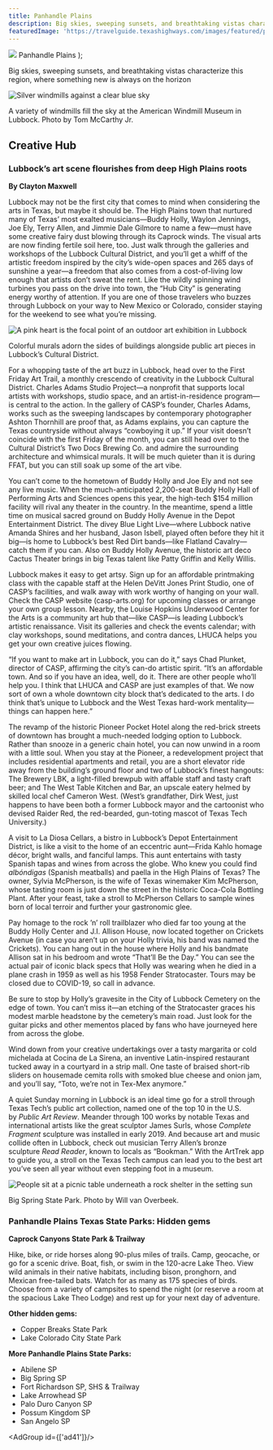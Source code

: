 ```yaml
---
title: Panhandle Plains
description: Big skies, sweeping sunsets, and breathtaking vistas characterize this region, where something new is always on the horizon
featuredImage: 'https://travelguide.texashighways.com/images/featured/panhandle-plains.jpg'
---
```


  <span>
    <img class="region-title-map" src={`../images/map-panhandle-plains.png`}/>
    Panhandle Plains
  </span>
);

<PageDescription>

Big skies, sweeping sunsets, and breathtaking vistas characterize this region, where something new is always on the horizon

</PageDescription>

![Silver windmills against a clear blue sky](images/panhandle-plains-windmills.jpg)
<Caption>A variety of windmills fill the sky at the American Windmill Museum in Lubbock. Photo by Tom McCarthy Jr.</Caption>

<Row>

<Column colSm={12} colMd={4} colLg={8}>

## **Creative Hub**
### Lubbock’s art scene flourishes from deep High Plains roots
**By Clayton Maxwell**

Lubbock may not be the first city that comes to mind when considering the arts in Texas, but maybe it should be. The High Plains town that nurtured many of Texas’ most exalted musicians—Buddy Holly, Waylon Jennings, Joe Ely, Terry Allen, and Jimmie Dale Gilmore to name a few—must have some creative fairy dust blowing through its Caprock winds. The visual arts are now finding fertile soil here, too. Just walk through the galleries and workshops of the Lubbock Cultural District, and you’ll get a whiff of the artistic freedom inspired by the city’s wide-open spaces and 265 days of sunshine a year—a freedom that also comes from a cost-of-living low enough that artists don’t sweat the rent. Like the wildly spinning wind turbines you pass on the drive into town, the “Hub City” is generating energy worthy of attention. If you are one of those travelers who buzzes through Lubbock on your way to New Mexico or Colorado, consider staying for the weekend to see what you’re missing.

![A pink heart is the focal point of an outdoor art exhibition in Lubbock](images/panhandle-plains-lubbock-art-scene.jpg)
<Caption>Colorful murals adorn the sides of buildings alongside public art pieces in Lubbock’s Cultural District.</Caption>

For a whopping taste of the art buzz in Lubbock, head over to the First Friday Art Trail, a monthly crescendo of creativity in the Lubbock Cultural District. Charles Adams Studio Project—a nonprofit that supports local artists with workshops, studio space, and an artist-in-residence program—is central to the action. In the gallery of CASP’s founder, Charles Adams, works such as the sweeping landscapes by contemporary photographer Ashton Thornhill are proof that, as Adams explains, you can capture the Texas countryside without always “cowboying it up.” If your visit doesn’t coincide with the first Friday of the month, you can still head over to the Cultural District’s Two Docs Brewing Co. and admire the surrounding architecture and whimsical murals. It will be much quieter than it is during FFAT, but you can still soak up some of the art vibe.

You can’t come to the hometown of Buddy Holly and Joe Ely and not see any live music. When the much-anticipated 2,200-seat Buddy Holly Hall of Performing Arts and Sciences opens this year, the high-tech $154 million facility will rival any theater in the country. In the meantime, spend a little time on musical sacred ground on Buddy Holly Avenue in the Depot Entertainment District. The divey Blue Light Live—where Lubbock native Amanda Shires and her husband, Jason Isbell, played often before they hit it big—is home to Lubbock’s best Red Dirt bands—like Flatland Cavalry—catch them if you can. Also on Buddy Holly Avenue, the historic art deco Cactus Theater brings in big Texas talent like Patty Griffin and Kelly Willis.

Lubbock makes it easy to get artsy. Sign up for an affordable printmaking class with the capable staff at the Helen DeVitt Jones Print Studio, one of CASP’s facilities, and walk away with work worthy of hanging on your wall. Check the CASP website (casp-arts.org) for upcoming classes or arrange your own group lesson. Nearby, the Louise Hopkins Underwood Center for the Arts is a community art hub that—like CASP—is leading Lubbock’s artistic renaissance. Visit its galleries and check the events calendar; with clay workshops, sound meditations, and contra dances, LHUCA helps you get your own creative juices flowing. 

</Column>

<Column colSm={6} colMd={4} colLg={4}>
<AdGroup id={['ad37']}/>
<AdGroup id={['ad36']}/>
<AdGroup id={['ad45']}/>
</Column>

</Row>

<Row>
<Column colSm={6} colMd={3} colLg={4}>
<AdGroup id={['ad39','ad42','ad44']}/>
</Column>
</Row>

<Row>

<Column colSm={12} colMd={4} colLg={8}>

“If you want to make art in Lubbock, you can do it,” says Chad Plunket, director of CASP, affirming the city’s can-do artistic spirit. “It’s an affordable town. And so if you have an idea, well, do it. There are other people who’ll help you. I think that LHUCA and CASP are just examples of that. We now sort of own a whole downtown city block that’s dedicated to the arts. I do think that’s unique to Lubbock and the West Texas hard-work mentality—things can happen here.”

The revamp of the historic Pioneer Pocket Hotel along the red-brick streets of downtown has brought a much-needed lodging option to Lubbock. Rather than snooze in a generic chain hotel, you can now unwind in a room with a little soul. When you stay at the Pioneer, a redevelopment project that includes residential apartments and retail, you are a short elevator ride away from the building’s ground floor and two of Lubbock’s finest hangouts: The Brewery LBK, a light-filled brewpub with affable staff and tasty craft beer; and The West Table Kitchen and Bar, an upscale eatery helmed by skilled local chef Cameron West. (West’s grandfather, Dirk West, just happens to have been both a former Lubbock mayor and the cartoonist who devised Raider Red, the red-bearded, gun-toting mascot of Texas Tech University.)

A visit to La Diosa Cellars, a bistro in Lubbock’s Depot Entertainment District, is like a visit to the home of an eccentric aunt—Frida Kahlo homage décor, bright walls, and fanciful lamps. This aunt entertains with tasty Spanish tapas and wines from across the globe. Who knew you could find *albóndigas* (Spanish meatballs) and paella in the High Plains of Texas? The owner, Sylvia McPherson, is the wife of Texas winemaker Kim McPherson, whose tasting room is just down the street in the historic Coca-Cola Bottling Plant. After your feast, take a stroll to McPherson Cellars to sample wines born of local terroir and further your gastronomic glee.

Pay homage to the rock ’n’ roll trailblazer who died far too young at the Buddy Holly Center and J.I. Allison House, now located together on Crickets Avenue (in case you aren’t up on your Holly trivia, his band was named the Crickets). You can hang out in the house where Holly and his bandmate Allison sat in his bedroom and wrote “That’ll Be the Day.” You can see the actual pair of iconic black specs that Holly was wearing when he died in a plane crash in 1959 as well as his 1958 Fender Stratocaster. Tours may be closed due to COVID-19, so call in advance.

Be sure to stop by Holly’s gravesite in the City of Lubbock Cemetery on the edge of town. You can’t miss it—an etching of the Stratocaster graces his modest marble headstone by the cemetery’s main road. Just look for the guitar picks and other mementos placed by fans who have journeyed here from across the globe.

Wind down from your creative undertakings over a tasty margarita or cold michelada at Cocina de La Sirena, an inventive Latin-inspired restaurant tucked away in a courtyard in a strip mall. One taste of braised short-rib sliders on housemade cemita rolls with smoked blue cheese and onion jam, and you’ll say, “Toto, we’re not in Tex-Mex anymore.”

A quiet Sunday morning in Lubbock is an ideal time go for a stroll through Texas Tech’s public art collection, named one of the top 10 in the U.S. by *Public Art Review*. Meander through 100 works by notable Texas and international artists like the great sculptor James Surls, whose *Complete Fragment* sculpture was installed in early 2019. And because art and music collide often in Lubbock, check out musician Terry Allen’s bronze sculpture *Read Reader*, known to locals as “Bookman.” With the ArtTrek app to guide you, a stroll on the Texas Tech campus can lead you to the best art you’ve seen all year without even stepping foot in a museum. 

</Column>

<Column colSm={12} colMd={4} colLg={4}>

![People sit at a picnic table underneath a rock shelter in the setting sun](images/panhandle-big-spring-state-park.jpg)
<Caption>Big Spring State Park. Photo by Will van Overbeek.</Caption>

### Panhandle Plains Texas State Parks: Hidden gems

**Caprock Canyons State Park &amp; Trailway**

Hike, bike, or ride horses along 90-plus miles of trails. Camp, geocache, or go for a scenic drive. Boat, fish, or swim in the 120-acre Lake Theo. View wild animals in their native habitats, including bison, pronghorn, and Mexican free-tailed bats. Watch for as many as 175 species of birds. Choose from a variety of campsites to spend the night (or reserve a room at the spacious Lake Theo Lodge) and rest up for your next day of adventure.

**Other hidden gems:**
- Copper Breaks State Park
- Lake Colorado City State Park

**More Panhandle Plains State Parks:** 
- Abilene SP
- Big Spring SP
- Fort Richardson SP, SHS & Trailway
- Lake Arrowhead SP
- Palo Duro Canyon SP
- Possum Kingdom SP
- San Angelo SP

<AdGroup id={['ad41']}/>

</Column>

</Row>

<Row>
<Column colSm={12} colMd={4} colLg={8}>
<RegionListing title="Panhandle Plains" color="red" region="PANHANDLE PLAINS" ads={['ad39','ad42','ad44']}/>
</Column>

<Column colSm={6} colMd={4} colLg={4}>
<AdGroup id={['ad37','ad36','ad45','ad41','ad39']}/>
<AdGroup id={['ad42','ad44','ad40','ad38','ad43']}/>
</Column>

</Row>